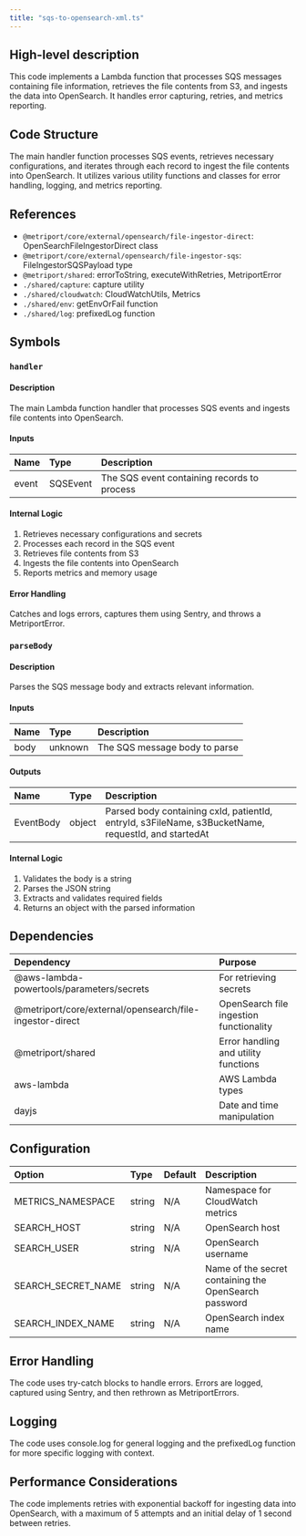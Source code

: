 ```yaml
---
title: "sqs-to-opensearch-xml.ts"
---
```


## High-level description
This code implements a Lambda function that processes SQS messages containing file information, retrieves the file contents from S3, and ingests the data into OpenSearch. It handles error capturing, retries, and metrics reporting.

## Code Structure
The main handler function processes SQS events, retrieves necessary configurations, and iterates through each record to ingest the file contents into OpenSearch. It utilizes various utility functions and classes for error handling, logging, and metrics reporting.

## References
- `@metriport/core/external/opensearch/file-ingestor-direct`: OpenSearchFileIngestorDirect class
- `@metriport/core/external/opensearch/file-ingestor-sqs`: FileIngestorSQSPayload type
- `@metriport/shared`: errorToString, executeWithRetries, MetriportError
- `./shared/capture`: capture utility
- `./shared/cloudwatch`: CloudWatchUtils, Metrics
- `./shared/env`: getEnvOrFail function
- `./shared/log`: prefixedLog function

## Symbols

### `handler`
#### Description
The main Lambda function handler that processes SQS events and ingests file contents into OpenSearch.

#### Inputs
| Name | Type | Description |
|:-----|:-----|:------------|
| event | SQSEvent | The SQS event containing records to process |

#### Internal Logic
1. Retrieves necessary configurations and secrets
2. Processes each record in the SQS event
3. Retrieves file contents from S3
4. Ingests the file contents into OpenSearch
5. Reports metrics and memory usage

#### Error Handling
Catches and logs errors, captures them using Sentry, and throws a MetriportError.

### `parseBody`
#### Description
Parses the SQS message body and extracts relevant information.

#### Inputs
| Name | Type | Description |
|:-----|:-----|:------------|
| body | unknown | The SQS message body to parse |

#### Outputs
| Name | Type | Description |
|:-----|:-----|:------------|
| EventBody | object | Parsed body containing cxId, patientId, entryId, s3FileName, s3BucketName, requestId, and startedAt |

#### Internal Logic
1. Validates the body is a string
2. Parses the JSON string
3. Extracts and validates required fields
4. Returns an object with the parsed information

## Dependencies
| Dependency | Purpose |
|:-----------|:--------|
| @aws-lambda-powertools/parameters/secrets | For retrieving secrets |
| @metriport/core/external/opensearch/file-ingestor-direct | OpenSearch file ingestion functionality |
| @metriport/shared | Error handling and utility functions |
| aws-lambda | AWS Lambda types |
| dayjs | Date and time manipulation |

## Configuration
| Option | Type | Default | Description |
|:-------|:-----|:--------|:------------|
| METRICS_NAMESPACE | string | N/A | Namespace for CloudWatch metrics |
| SEARCH_HOST | string | N/A | OpenSearch host |
| SEARCH_USER | string | N/A | OpenSearch username |
| SEARCH_SECRET_NAME | string | N/A | Name of the secret containing the OpenSearch password |
| SEARCH_INDEX_NAME | string | N/A | OpenSearch index name |

## Error Handling
The code uses try-catch blocks to handle errors. Errors are logged, captured using Sentry, and then rethrown as MetriportErrors.

## Logging
The code uses console.log for general logging and the prefixedLog function for more specific logging with context.

## Performance Considerations
The code implements retries with exponential backoff for ingesting data into OpenSearch, with a maximum of 5 attempts and an initial delay of 1 second between retries.